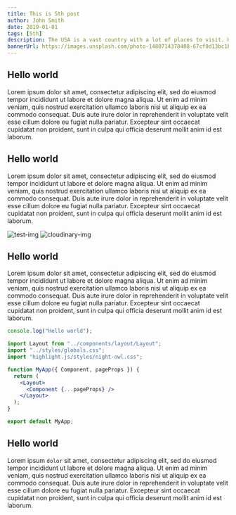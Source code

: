```yaml
---
title: This is 5th post
author: John Smith
date: 2019-01-01
tags: [5th]
description: The USA is a vast country with a lot of places to visit. Here are the 10 best places to visit in the USA.
bannerUrl: https://images.unsplash.com/photo-1480714378408-67cf0d13bc1b
---
```


## Hello world

Lorem ipsum dolor sit amet, consectetur adipiscing elit, sed do eiusmod tempor incididunt ut labore et dolore magna aliqua. Ut enim ad minim veniam, quis nostrud exercitation ullamco laboris nisi ut aliquip ex ea commodo consequat. Duis aute irure dolor in reprehenderit in voluptate velit esse cillum dolore eu fugiat nulla pariatur. Excepteur sint occaecat cupidatat non proident, sunt in culpa qui officia deserunt mollit anim id est laborum.

## Hello world

Lorem ipsum dolor sit amet, consectetur adipiscing elit, sed do eiusmod tempor incididunt ut labore et dolore magna aliqua. Ut enim ad minim veniam, quis nostrud exercitation ullamco laboris nisi ut aliquip ex ea commodo consequat. Duis aute irure dolor in reprehenderit in voluptate velit esse cillum dolore eu fugiat nulla pariatur. Excepteur sint occaecat cupidatat non proident, sunt in culpa qui officia deserunt mollit anim id est laborum.

![test-img](/images/test-img.jpg)
![cloudinary-img](https://res.cloudinary.com/shaifarfan/image/upload/v1664103766/blog/test-image.jpg)

## Hello world

Lorem ipsum dolor sit amet, consectetur adipiscing elit, sed do eiusmod tempor incididunt ut labore et dolore magna aliqua. Ut enim ad minim veniam, quis nostrud exercitation ullamco laboris nisi ut aliquip ex ea commodo consequat. Duis aute irure dolor in reprehenderit in voluptate velit esse cillum dolore eu fugiat nulla pariatur. Excepteur sint occaecat cupidatat non proident, sunt in culpa qui officia deserunt mollit anim id est laborum.

```js
console.log("Hello world");
```

```jsx
import Layout from "../components/layout/Layout";
import "../styles/globals.css";
import "highlight.js/styles/night-owl.css";

function MyApp({ Component, pageProps }) {
  return (
    <Layout>
      <Component {...pageProps} />
    </Layout>
  );
}

export default MyApp;
```

## Hello world

Lorem ipsum `dolor` sit amet, consectetur adipiscing elit, sed do eiusmod tempor incididunt ut labore et dolore magna aliqua. Ut enim ad minim veniam, quis nostrud exercitation ullamco laboris nisi ut aliquip ex ea commodo consequat. Duis aute irure dolor in reprehenderit in voluptate velit esse cillum dolore eu fugiat nulla pariatur. Excepteur sint occaecat cupidatat non proident, sunt in culpa qui officia deserunt mollit anim id est laborum.
